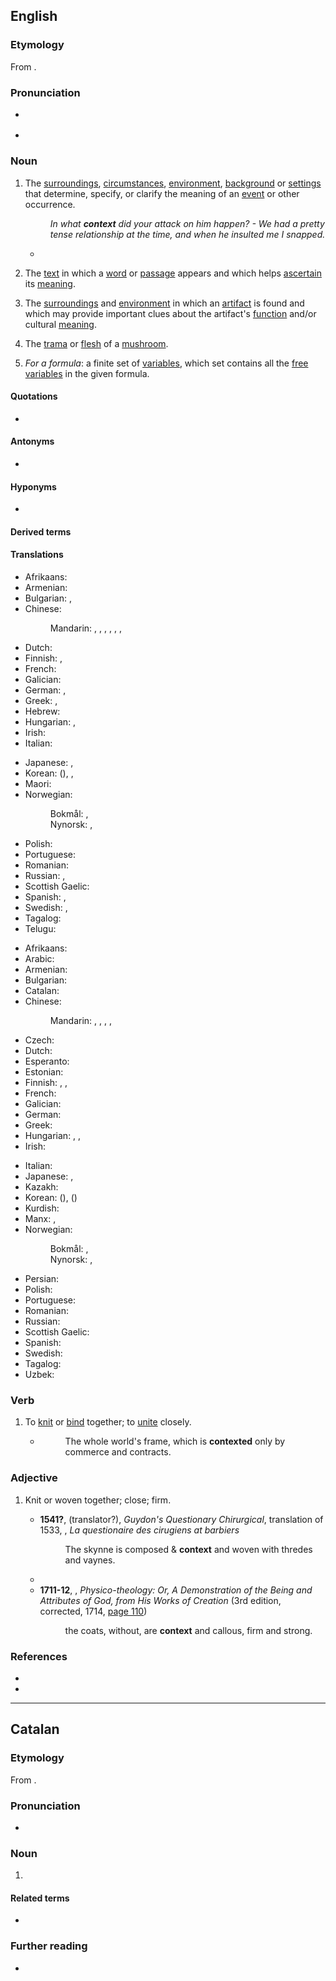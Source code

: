 ==English==
{{wikipedia|dab=context}}

===Etymology===
From {{der|en|la|contextus}}.

===Pronunciation===
* {{a|RP}} {{IPA|en|/ˈkɒntɛkst/}}
* {{a|GenAm}} {{IPA|en|/ˈkɑːntɛkst/}}

===Noun===
{{en-noun|~}}

# The [[surrounding]]s, [[circumstance]]s, [[environment]], [[background]] or [[setting]]s that determine, specify, or clarify the meaning of an [[event]] or other occurrence.
#: ''In what '''context''' did your attack on him happen? - We had a pretty tense relationship at the time, and when he insulted me I snapped.''
#* {{quote-journal|en|date=September 7, 2012| author=Phil McNulty| title=Moldova 0-5 England| work=BBC Sport| url=http://www.bbc.co.uk/sport/0/football/19460608| passage=The display and result must be placed in the '''context''' that was it was against a side that looked every bit their Fifa world ranking of 141 - but England completed the job with efficiency to record their biggest away win in 19 years.}}
# {{senseid|en|text in which a word appears}} {{lb|en|linguistics}} The [[text]] in which a [[word]] or [[passage]] appears and which helps [[ascertain]] its [[meaning]].
# {{lb|en|archaeology}} The [[surrounding]]s and [[environment]] in which an [[artifact]] is found and which may provide important clues about the artifact's [[function]] and/or cultural [[meaning]].
# {{lb|en|mycology}} The [[trama]] or [[flesh]] of a [[mushroom]].
# {{lb|en|logic}} ''For a formula'': a finite set of [[variable]]s, which set contains all the [[free variable]]s in the given formula.

====Quotations====
* {{seeCites|en}}

====Antonyms====
* {{l|en|isolation}}

====Hyponyms====
* {{l|en|subcontext}}

====Derived terms====
{{der4|en|context-free|context-sensitive|KWIC|KWOC|out of context|take out of context}}

====Translations====
{{trans-top|circumstances or settings}}
* Afrikaans: {{t+|af|konteks}}
* Armenian: {{t+|hy|համատեքստ}}
* Bulgarian: {{t+|bg|обстано́вка|f}}, {{t+|bg|ситуа́ция|f}}
* Chinese:
*: Mandarin: {{t+|cmn|場合}}, {{t+|cmn|场合|tr=chǎnghé}}, {{t+|cmn|情況}}, {{t+|cmn|情况|tr=qíngkuàng}}, {{t+|cmn|背景|tr=bèijǐng}}, {{t+|cmn|環境}}, {{t+|cmn|环境|tr=huánjìng}}
* Dutch: {{t+|nl|context|m}}
* Finnish: {{t+|fi|asiayhteys}}, {{t+|fi|yhteys}}
* French: {{t+|fr|contexte|m}}
* Galician: {{t+|gl|contexto|m}}
* German: {{t+|de|Kontext|m}}, {{t+|de|Zusammenhang|m}}
* Greek: {{t+|el|συμφραζόμενα|n-p}}, {{t+|el|πλαίσιο|n}}
* Hebrew: {{t+|he|הקשר|m|tr=heqsher}}
* Hungarian: {{t+|hu|összefüggés}}, {{t+|hu|kontextus}}
* Irish: {{t|ga|comhthéacs|m}}
* Italian: {{t+|it|contesto|m}}
{{trans-mid}}
* Japanese: {{t|ja|前後関係|tr=zengokankei}}, {{t+|ja|状況|tr=jōkyō}}
* Korean: {{t+|ko|맥락}} ({{t+|ko|脈絡}}), {{t+|ko|짜임새}}, {{t+|ko|바탕}}
* Maori: {{t|mi|horopaki}}
* Norwegian:
*: Bokmål: {{t+|nb|sammenheng|m}}, {{t+|nb|kontekst|m}}
*: Nynorsk: {{t|nn|samanheng|m}}, {{t|nn|kontekst|m}}
* Polish: {{t+|pl|kontekst|m}}
* Portuguese: {{t+|pt|contexto|m}}
* Romanian: {{t+|ro|context|n}}
* Russian: {{t+|ru|обстано́вка|f}}, {{t+|ru|ситуа́ция|f}}
* Scottish Gaelic: {{t|gd|co-theacsa|m}}
* Spanish: {{t|es|contexto|m}}, {{t+|es|marco|m}}
* Swedish: {{t+|sv|sammanhang|n}}, {{t+|sv|kontext|c}}
* Tagalog: {{t|tl|kalamnan}}
* Telugu: {{t+|te|సందర్భం}}
{{trans-bottom}}

{{trans-top|text in which a word appears}}
* Afrikaans: {{t+|af|konteks}}
* Arabic: {{t|ar|سِيَاق|m}}
* Armenian: {{t+|hy|համատեքստ}}
* Bulgarian: {{t+|bg|конте́кст|m}}
* Catalan: {{t+|ca|context|m}}
* Chinese:
*: Mandarin: {{t+|cmn|上下文|tr=shàngxiàwén}}, {{t+|cmn|語境}}, {{t+|cmn|语境|tr=yǔjìng}}, {{t+|cmn|前後文}}, {{t+|cmn|前后文|tr=qiánhòuwén}}
* Czech: {{t+|cs|kontext}}
* Dutch: {{t+|nl|context|m}}
* Esperanto: {{t|eo|kunteksto}}
* Estonian: {{t|et|kontekst}}
* Finnish: {{t+|fi|konteksti}}, {{t+|fi|asiayhteys}}, {{t+|fi|yhteys}}
* French: {{t+|fr|contexte|m}}
* Galician: {{t+|gl|contexto|m}}
* German: {{t+|de|Kontext|m}}
* Greek: {{t+|el|πλαίσιο|n}}
* Hungarian: {{t+|hu|szövegkörnyezet}}, {{t+|hu|kontextus}}, {{t+|hu|szövegösszefüggés}}
* Irish: {{t|ga|comhthéacs|m}}
{{trans-mid}}
* Italian: {{t+|it|contesto|m}}
* Japanese: {{t+|ja|文脈|tr=bunmyaku}}, {{t|ja|前後関係|tr=zengokankei}}
* Kazakh: {{t|kk|мәнмәтін}}
* Korean: {{t+|ko|문맥}} ({{t+|ko|文脈}}), {{t+|ko|맥락}} ({{t+|ko|脈絡}})
* Kurdish: {{t+|ku|pêwend|f}}
* Manx: {{t|gv|co-lhaih}}, {{t|gv|cohecks}}
* Norwegian:
*: Bokmål: {{t+|nb|sammenheng|m}}, {{t+|nb|kontekst|m}}
*: Nynorsk: {{t|nn|samanheng|m}}, {{t|nn|kontekst|m}}
* Persian: {{t+|fa|زمینه}}
* Polish: {{t+|pl|kontekst|m}}
* Portuguese: {{t+|pt|contexto|m}}
* Romanian: {{t+|ro|context|n}}
* Russian: {{t+|ru|конте́кст|m}}
* Scottish Gaelic: {{t|gd|co-theacsa|m}}
* Spanish: {{t|es|contexto|m}}
* Swedish: {{t+|sv|kontext|c}}
* Tagalog: {{t|tl|kalamnan}}
* Uzbek: {{t+|uz|kontekst}}
{{trans-bottom}}

===Verb===
{{en-verb}}

# {{lb|en|obsolete}} To [[knit]] or [[bind]] together; to [[unite]] closely.
#: {{rfquotek|en|Feltham}}
#* {{rfdatek|en|R. Junius}}
#*: The whole world's frame, which is '''contexted''' only by commerce and contracts.

===Adjective===
{{en-adj}}

# {{lb|en|obsolete}} Knit or woven together; close; firm.
#* '''1541?''', {{w|Robert Copland}} (translator?), ''Guydon's Questionary Chirurgical'', translation of 1533, {{w|Guy de Chauliac}}, ''La questionaire des cirugiens at barbiers''
#*: The skynne is composed & '''context''' and woven with thredes and vaynes.
#* {{quote-book|en|title=New Experiments Physico-mechanical, Touching the Spring of the Air, and its Effects| pageurl=https://books.google.com/books?pg=PA73&dq=%22Describe+how+such+a+string+may+be+context%22&newbks=1&newbks_redir=0&id=T6FfUtdOB9kC&output=text| author={{w|Robert Boyle}}| year=1662| page=73| passage=And though he could describe how such a string may be '''context''', yet our Explication will have this advantage in point of probability above his, ...}}
#* '''1711-12''', {{w|William Derham}}, ''Physico-theology: Or, A Demonstration of the Being and Attributes of God, from His Works of Creation'' (3rd edition, corrected, 1714, [https://books.google.com/books?id=cM9XAAAAcAAJ&pg=PA110&dq=%22The+coats,+without,+are+context+and+callous.%22&hl=en&newbks=1&newbks_redir=0&sa=X&ved=2ahUKEwj3tPTtyezlAhXPrVkKHW0RC40Q6AEwA3oECAMQAg#v=onepage&q=%22The%20coats%2C%20without%2C%20are%20context%20and%20callous.%22&f=false page 110])
#*: the coats, without, are '''context''' and callous, firm and strong.

===References===
* {{R:OneLook}}
* {{R:Century 1911}}

----

==Catalan==

===Etymology===
From {{der|ca|la|contextus}}.

===Pronunciation===
* {{ca-IPA|é}}

===Noun===
{{ca-noun|m}}

# {{l|en|context}}

====Related terms====
* {{l|ca|contextual}}

===Further reading===
* {{R:IEC2}}